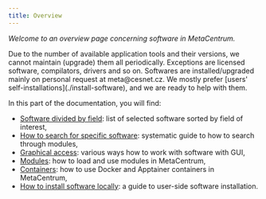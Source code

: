 ```yaml
---
title: Overview
---
```

*Welcome to an overview page concerning software in MetaCentrum.*

<Callout type="info" title="New software or its version.">
    Due to the number of available application tools and their versions, we cannot maintain (upgrade) them all periodically. Exceptions are licensed software, compilators, drivers and so on. Softwares are installed/upgraded mainly on personal request at meta@cesnet.cz. We mostly prefer [users' self-installations](./install-software), and we are ready to help with them.
</Callout>

In this part of the documentation, you will find:

- [Software divided by field](): list of selected software sorted by field of interest,
- [How to search for specific software](./search-soft): systematic guide to how to search through modules,
- [Graphical access](./graphical-access): various ways how to work with software with GUI,
- [Modules](./modules): how to load and use modules in MetaCentrum,
- [Containers](./containers): how to use Docker and Apptainer containers in MetaCentrum,
- [How to install software locally](./install-software): a guide to user-side software installation.
